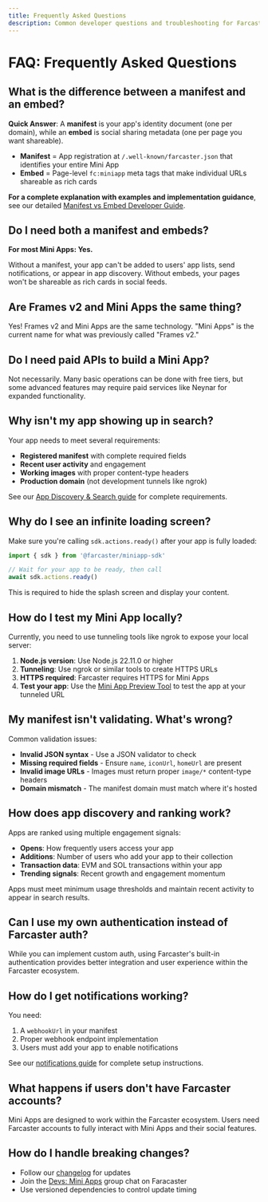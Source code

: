 ```yaml
---
title: Frequently Asked Questions
description: Common developer questions and troubleshooting for Farcaster Mini Apps
---
```


# FAQ: Frequently Asked Questions

## What is the difference between a manifest and an embed?

**Quick Answer**: A **manifest** is your app's identity document (one per domain), while an **embed** is social sharing metadata (one per page you want shareable).

- **Manifest** = App registration at `/.well-known/farcaster.json` that identifies your entire Mini App
- **Embed** = Page-level `fc:miniapp` meta tags that make individual URLs shareable as rich cards

**For a complete explanation with examples and implementation guidance**, see our detailed [Manifest vs Embed Developer Guide](/docs/guides/manifest-vs-embed).

## Do I need both a manifest and embeds?

**For most Mini Apps: Yes.**

Without a manifest, your app can't be added to users' app lists, send notifications, or appear in app discovery. Without embeds, your pages won't be shareable as rich cards in social feeds.

## Are Frames v2 and Mini Apps the same thing?

Yes! Frames v2 and Mini Apps are the same technology. "Mini Apps" is the current name for what was previously called "Frames v2."

## Do I need paid APIs to build a Mini App?

Not necessarily. Many basic operations can be done with free tiers, but some advanced features may require paid services like Neynar for expanded functionality.

## Why isn't my app showing up in search?

Your app needs to meet several requirements:
- **Registered manifest** with complete required fields
- **Recent user activity** and engagement
- **Working images** with proper content-type headers
- **Production domain** (not development tunnels like ngrok)

See our [App Discovery & Search guide](/docs/guides/discovery) for complete requirements.

## Why do I see an infinite loading screen?

Make sure you're calling `sdk.actions.ready()` after your app is fully loaded:

```javascript
import { sdk } from '@farcaster/miniapp-sdk'

// Wait for your app to be ready, then call
await sdk.actions.ready()
```

This is required to hide the splash screen and display your content.

## How do I test my Mini App locally?

Currently, you need to use tunneling tools like ngrok to expose your local server:

1. **Node.js version**: Use Node.js 22.11.0 or higher
2. **Tunneling**: Use ngrok or similar tools to create HTTPS URLs
3. **HTTPS required**: Farcaster requires HTTPS for Mini Apps
4. **Test your app**: Use the [Mini App Preview Tool](https://farcaster.xyz/~/developers/mini-apps/preview) to test the app at your tunneled URL

## My manifest isn't validating. What's wrong?

Common validation issues:
- **Invalid JSON syntax** - Use a JSON validator to check
- **Missing required fields** - Ensure `name`, `iconUrl`, `homeUrl` are present
- **Invalid image URLs** - Images must return proper `image/*` content-type headers
- **Domain mismatch** - The manifest domain must match where it's hosted

## How does app discovery and ranking work?

Apps are ranked using multiple engagement signals:
- **Opens**: How frequently users access your app
- **Additions**: Number of users who add your app to their collection  
- **Transaction data**: EVM and SOL transactions within your app
- **Trending signals**: Recent growth and engagement momentum

Apps must meet minimum usage thresholds and maintain recent activity to appear in search results.

## Can I use my own authentication instead of Farcaster auth?

While you can implement custom auth, using Farcaster's built-in authentication provides better integration and user experience within the Farcaster ecosystem.

## How do I get notifications working?

You need:
1. A `webhookUrl` in your manifest
2. Proper webhook endpoint implementation
3. Users must add your app to enable notifications

See our [notifications guide](/docs/guides/notifications) for complete setup instructions.

## What happens if users don't have Farcaster accounts?

Mini Apps are designed to work within the Farcaster ecosystem. Users need Farcaster accounts to fully interact with Mini Apps and their social features.

## How do I handle breaking changes?

- Follow our [changelog](/docs/sdk/changelog) for updates
- Join the [Devs: Mini Apps](https://farcaster.xyz/~/group/X2P7HNc4PHTriCssYHNcmQ) group chat on Faracaster
- Use versioned dependencies to control update timing